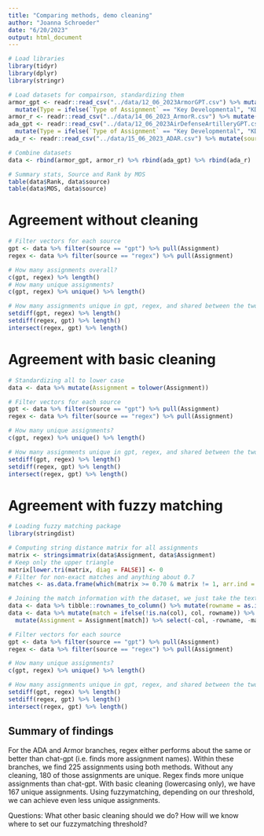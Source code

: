 ```yaml
---
title: "Comparing methods, demo cleaning"
author: "Joanna Schroeder"
date: "6/20/2023"
output: html_document
---
```


```r
# Load libraries
library(tidyr)
library(dplyr)
library(stringr)

# Load datasets for compairson, standardizing them
armor_gpt <- readr::read_csv("../data/12_06_2023ArmorGPT.csv") %>% mutate(source = "gpt") %>% 
  mutate(Type = ifelse(`Type of Assignment` == "Key Developmental", "KD", "DEV"), MOS = "Armor") %>% select(-`Type of Assignment`)
armor_r <- readr::read_csv("../data/14_06_2023_ArmorR.csv") %>% mutate(source = "regex") %>% select(-`...1`)
ada_gpt <- readr::read_csv("../data/12_06_2023AirDefenseArtilleryGPT.csv") %>% mutate(source = "gpt") %>% 
  mutate(Type = ifelse(`Type of Assignment` == "Key Developmental", "KD", "DEV"), MOS = "ADA") %>% select(-`Type of Assignment`)
ada_r <- readr::read_csv("../data/15_06_2023_ADAR.csv") %>% mutate(source = "regex",MOS = "ADA") %>% select(-`...1`)

# Combine datasets
data <- rbind(armor_gpt, armor_r) %>% rbind(ada_gpt) %>% rbind(ada_r)

# Summary stats, Source and Rank by MOS
table(data$Rank, data$source)
table(data$MOS, data$source)
```

# Agreement without cleaning
```r
# Filter vectors for each source
gpt <- data %>% filter(source == "gpt") %>% pull(Assignment)
regex <- data %>% filter(source == "regex") %>% pull(Assignment)

# How many assignments overall?
c(gpt, regex) %>% length()
# How many unique assignments?
c(gpt, regex) %>% unique() %>% length()

# How many assignments unique in gpt, regex, and shared between the two?
setdiff(gpt, regex) %>% length()
setdiff(regex, gpt) %>% length()
intersect(regex, gpt) %>% length()
```

# Agreement with basic cleaning
```r
# Standardizing all to lower case 
data <- data %>% mutate(Assignment = tolower(Assignment))

# Filter vectors for each source
gpt <- data %>% filter(source == "gpt") %>% pull(Assignment)
regex <- data %>% filter(source == "regex") %>% pull(Assignment)

# How many unique assignments?
c(gpt, regex) %>% unique() %>% length()

# How many assignments unique in gpt, regex, and shared between the two?
setdiff(gpt, regex) %>% length()
setdiff(regex, gpt) %>% length()
intersect(regex, gpt) %>% length()
```

# Agreement with fuzzy matching
```r
# Loading fuzzy matching package
library(stringdist)

# Computing string distance matrix for all assignments
matrix <- stringsimmatrix(data$Assignment, data$Assignment)
# Keep only the upper triangle
matrix[lower.tri(matrix, diag = FALSE)] <- 0
# Filter for non-exact matches and anything about 0.7
matches <- as.data.frame(which(matrix >= 0.70 & matrix != 1, arr.ind = TRUE)) %>% filter(row != col)

# Joining the match information with the dataset, we just take the text of the first index of the match as the match
data <- data %>% tibble::rownames_to_column() %>% mutate(rowname = as.integer(rowname)) %>% left_join(matches, by = c("rowname" = "row"))
data <- data %>% mutate(match = ifelse(!is.na(col), col, rowname)) %>% 
  mutate(Assignment = Assignment[match]) %>% select(-col, -rowname, -match)

# Filter vectors for each source
gpt <- data %>% filter(source == "gpt") %>% pull(Assignment)
regex <- data %>% filter(source == "regex") %>% pull(Assignment)

# How many unique assignments?
c(gpt, regex) %>% unique() %>% length()

# How many assignments unique in gpt, regex, and shared between the two?
setdiff(gpt, regex) %>% length()
setdiff(regex, gpt) %>% length()
intersect(regex, gpt) %>% length()
```

## Summary of findings

For the ADA and Armor branches, regex either performs about the same or better than chat-gpt (i.e. finds more assignment names). Within these branches, we find 225 assignments using both methods. Without any cleaning, 180 of those assignments are unique. Regex finds more unique assignments than chat-gpt. With basic cleaning (lowercasing only), we have 167 unique assignments. Using fuzzymatching, depending on our threshold, we can achieve even less unique assignments. 

Questions: What other basic cleaning should we do? How will we know where to set our fuzzymatching threshold?

